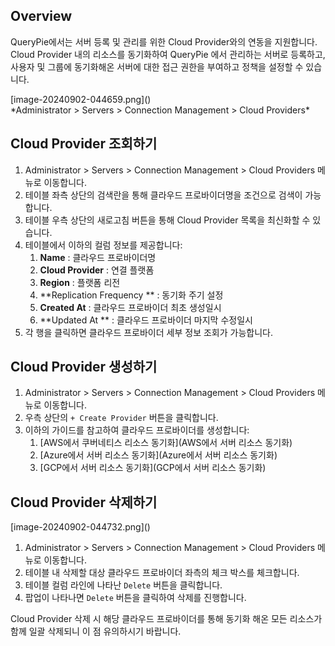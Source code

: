 
## Overview
QueryPie에서는 서버 등록 및 관리를 위한 Cloud Provider와의 연동을 지원합니다. Cloud Provider 내의 리소스를 동기화하여 QueryPie 에서 관리하는 서버로 등록하고, 사용자 및 그룹에 동기화해온 서버에 대한 접근 권한을 부여하고 정책을 설정할 수 있습니다.

<p align="center">
<div>[image-20240902-044659.png]()</div>
*Administrator &gt; Servers &gt; Connection Management &gt; Cloud Providers*
</p>

## Cloud Provider 조회하기
1. Administrator &gt; Servers &gt; Connection Management &gt; Cloud Providers 메뉴로 이동합니다.
2. 테이블 좌측 상단의 검색란을 통해 클라우드 프로바이더명을 조건으로 검색이 가능합니다.
3. 테이블 우측 상단의 새로고침 버튼을 통해 Cloud Provider 목록을 최신화할 수 있습니다.
4. 테이블에서 이하의 컬럼 정보를 제공합니다:
    1. **Name**  : 클라우드 프로바이더명
    2. **Cloud Provider**  : 연결 플랫폼
    3. **Region**  : 플랫폼 리전
    4. **Replication Frequency ** : 동기화 주기 설정
    5. **Created At**  : 클라우드 프로바이더 최초 생성일시
    6. **Updated At ** : 클라우드 프로바이더 마지막 수정일시
5. 각 행을 클릭하면 클라우드 프로바이더 세부 정보 조회가 가능합니다.



## Cloud Provider 생성하기
1. Administrator &gt; Servers &gt; Connection Management &gt; Cloud Providers 메뉴로 이동합니다.
2. 우측 상단의 `+ Create Provider` 버튼을 클릭합니다.
3. 이하의 가이드를 참고하여 클라우드 프로바이더를 생성합니다:
    1. [AWS에서 쿠버네티스 리소스 동기화](AWS에서 서버 리소스 동기화)
    2. [Azure에서 서버 리소스 동기화](Azure에서 서버 리소스 동기화)
    3. [GCP에서 서버 리소스 동기화](GCP에서 서버 리소스 동기화)



## Cloud Provider 삭제하기
<p align="center">
<div>[image-20240902-044732.png]()</div>
</p>

1. Administrator &gt; Servers &gt; Connection Management &gt; Cloud Providers 메뉴로 이동합니다.
2. 테이블 내 삭제할 대상 클라우드 프로바이더 좌측의 체크 박스를 체크합니다.
3. 테이블 컬럼 라인에 나타난 `Delete` 버튼을 클릭합니다.
4. 팝업이 나타나면 `Delete` 버튼을 클릭하여 삭제를 진행합니다.

<Callout type="important">
Cloud Provider 삭제 시 해당 클라우드 프로바이더를 통해 동기화 해온 모든 리소스가 함께 일괄 삭제되니 이 점 유의하시기 바랍니다. 
</Callout>
